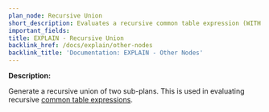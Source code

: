 ```yaml
---
plan_node: Recursive Union
short_description: Evaluates a recursive common table expression (WITH RECURSIVE clause).
important_fields:
title: EXPLAIN - Recursive Union
backlink_href: /docs/explain/other-nodes
backlink_title: 'Documentation: EXPLAIN - Other Nodes'
---
```


**Description:**

Generate a recursive union of two sub-plans. This is used in evaluating recursive [common table expressions](https://www.postgresql.org/docs/current/queries-with.html).
